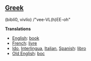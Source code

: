 ==[[Greek]]== (bibl&iacute;0, vivl&iacute;o) /"vee-VL(h)EE-oh"

'''Translations'''

*[[English]]: [[book]]
*[[French]]: [[livre]]
*[[Ido]], [[Interlingua]], [[Italian]], [[Spanish]]: [[libro]]
*[[Old English]]: [[boc]]